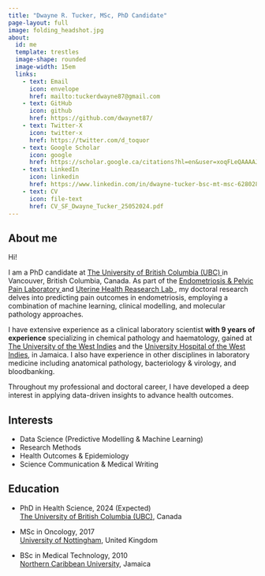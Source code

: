 ```yaml
---
title: "Dwayne R. Tucker, MSc, PhD Candidate"
page-layout: full
image: folding_headshot.jpg
about:
  id: me
  template: trestles
  image-shape: rounded
  image-width: 15em
  links: 
    - text: Email
      icon: envelope
      href: mailto:tuckerdwayne87@gmail.com
    - text: GitHub
      icon: github
      href: https://github.com/dwaynet87/
    - text: Twitter-X
      icon: twitter-x
      href: https://twitter.com/d_toquor
    - text: Google Scholar
      icon: google
      href: https://scholar.google.ca/citations?hl=en&user=xoqFLeQAAAAJ
    - text: LinkedIn
      icon: linkedin
      href: https://www.linkedin.com/in/dwayne-tucker-bsc-mt-msc-628028155/
    - text: CV
      icon: file-text
      href: CV_SF_Dwayne_Tucker_25052024.pdf
---
```


:::{#me}
## About me
Hi!

I am a PhD candidate at <a href="https://www.ubc.ca"> The University of British Columbia (UBC) </a> in Vancouver, British Columbia, Canada. As part of the <a href="https://yonglab.med.ubc.ca"> Endometriosis & Pelvic Pain Laboratory </a> and <a href="https://uterinehealth.ca"> Uterine Health Reasearch Lab </a>, my doctoral research delves into predicting pain outcomes in endometriosis, employing a combination of machine learning, clinical modelling, and molecular pathology approaches. 

I have extensive experience as a clinical laboratory scientist **with 9 years of experience** specializing in chemical pathology and haematology, gained at <a href="https://www.uwi.edu">The University of the West Indies</a> and the <a href="https://uhwi.gov.jm">University Hospital of the West Indies</a>, in Jamaica. I also have experience in other disciplines in laboratory medicine including anatomical pathology, bacteriology & virology, and bloodbanking.


Throughout my professional and doctoral career, I have developed a deep interest in applying data-driven insights to advance health outcomes.

## Interests
* Data Science (Predictive Modelling & Machine Learning)
* Research Methods
* Health Outcomes & Epidemiology
* Science Communication & Medical Writing


## Education
* PhD in Health Science, 2024 (Expected)<br>[The University of British Columbia (UBC)](https://www.ubc.ca), Canada 
&nbsp;

* MSc in Oncology, 2017<br>[University of Nottingham](https://www.nottingham.ac.uk), United Kingdom
* BSc in Medical Technology, 2010<br>[Northern Caribbean University](https://www.ncu.edu.jm/), Jamaica

:::


